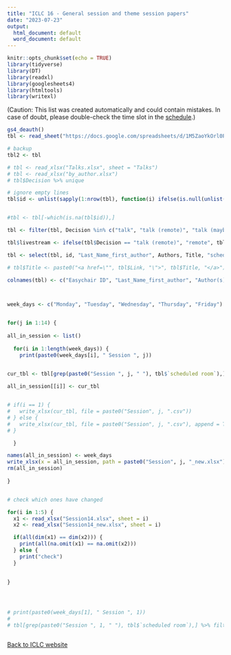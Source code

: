 ```yaml
---
title: "ICLC 16 - General session and theme session papers"
date: "2023-07-23"
output:
  html_document: default
  word_document: default
---
```


```r
knitr::opts_chunk$set(echo = TRUE)
library(tidyverse)
library(DT)
library(readxl)
library(googlesheets4)
library(htmltools)
library(writexl)
```


(Caution: This list was created automatically and could contain mistakes. In case of doubt, please double-check the time slot in the [schedule](https://iclc16.phil.hhu.de/schedule/).)


```r

gs4_deauth()
tbl <- read_sheet("https://docs.google.com/spreadsheets/d/1M5ZaoYkOrl0PQf3JbWwEz9GYVEwyXPWISGmhIGPSUAQ/edit?usp=sharing", sheet = "Talks")

# backup
tbl2 <- tbl

# tbl <- read_xlsx("Talks.xlsx", sheet = "Talks")
# tbl <- read_xlsx("by_author.xlsx")
# tbl$Decision %>% unique

# ignore empty lines
tbl$id <- unlist(sapply(1:nrow(tbl), function(i) ifelse(is.null(unlist(tbl$id[i])), NA, tbl$id[i])))


#tbl <- tbl[-which(is.na(tbl$id)),]

tbl <- filter(tbl, Decision %in% c("talk", "talk (remote)", "talk (maybe remote)"))

tbl$livestream <- ifelse(tbl$Decision == "talk (remote)", "remote", tbl$livestream)

tbl <- select(tbl, id, "Last_Name_first_author", Authors, Title, "scheduled_for", "scheduled_time", "scheduled_room", Link, `Theme session`, livestream)

# tbl$Title <- paste0("<a href=\"", tbl$Link, "\">", tbl$Title, "</a>")

colnames(tbl) <- c("Easychair ID", "Last_Name_first_author", "Author(s)", "Title", "scheduled for", "scheduled time", "scheduled room", "Link", "Theme session", "Livestream")



week_days <- c("Monday", "Tuesday", "Wednesday", "Thursday", "Friday")


for(j in 1:14) {
  
all_in_session <- list()
  
  for(i in 1:length(week_days)) {
    print(paste0(week_days[i], " Session ", j))

  
cur_tbl <- tbl[grep(paste0("Session ", j, " "), tbl$`scheduled room`),] %>% filter(`scheduled for` == week_days[i]) %>% arrange(`scheduled time`) %>% select(`Easychair ID`, "Author(s)", "Title", "scheduled time", "Livestream")

all_in_session[[i]] <- cur_tbl


# if(i == 1) {
#   write_xlsx(cur_tbl, file = paste0("Session", j, ".csv"))
# } else {
#   write_xlsx(cur_tbl, file = paste0("Session", j, ".csv"), append = T)
# }

  }

names(all_in_session) <- week_days
write_xlsx(x = all_in_session, path = paste0("Session", j, "_new.xlsx"))
rm(all_in_session)
  
}


# check which ones have changed

for(i in 1:5) {
  x1 <- read_xlsx("Session14.xlsx", sheet = i)
  x2 <- read_xlsx("Session14_new.xlsx", sheet = i)

  if(all(dim(x1) == dim(x2))) {
    print(all(na.omit(x1) == na.omit(x2)))
  } else {
    print("check")
  }
  

}




# print(paste0(week_days[1], " Session ", 1))
# 
# tbl[grep(paste0("Session ", 1, " "), tbl$`scheduled room`),] %>% filter(`scheduled for` == week_days[1]) %>% arrange(`scheduled time`) %>% select(`Easychair ID`, "Author(s)", "Title", "scheduled time", "Livestream")



```


[Back to ICLC website](https://iclc16.phil.hhu.de/schedule)
